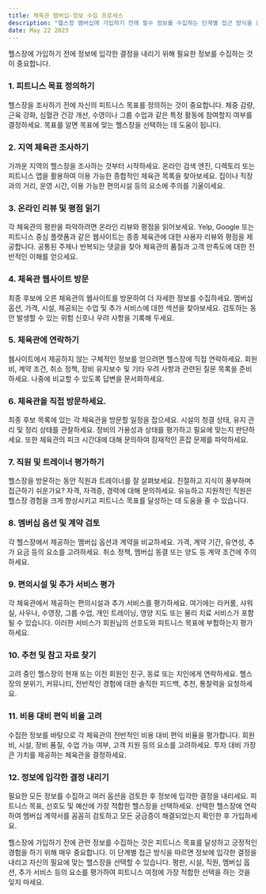 ```yaml
---
title: 체육관 멤버십-정보 수집 프로세스
description: "헬스장 멤버십에 가입하기 전에 필수 정보를 수집하는 단계별 접근 방식을 간략하게 설명합니다."
date: May 22 2023
---
```


헬스장에 가입하기 전에 정보에 입각한 결정을 내리기 위해 필요한 정보를 수집하는 것이 중요합니다.

### 1. 피트니스 목표 정의하기
헬스장을 조사하기 전에 자신의 피트니스 목표를 정의하는 것이 중요합니다. 체중 감량, 근육 강화, 심혈관 건강 개선, 수영이나 그룹 수업과 같은 특정 활동에 참여할지 여부를 결정하세요. 목표를 알면 목표에 맞는 헬스장을 선택하는 데 도움이 됩니다.

### 2. 지역 체육관 조사하기
가까운 지역의 헬스장을 조사하는 것부터 시작하세요. 온라인 검색 엔진, 디렉토리 또는 피트니스 앱을 활용하여 이용 가능한 종합적인 체육관 목록을 찾아보세요. 집이나 직장과의 거리, 운영 시간, 이용 가능한 편의시설 등의 요소에 주의를 기울이세요.

### 3. 온라인 리뷰 및 평점 읽기
각 체육관의 평판을 파악하려면 온라인 리뷰와 평점을 읽어보세요. Yelp, Google 또는 피트니스 중심 플랫폼과 같은 웹사이트는 종종 체육관에 대한 사용자 리뷰와 평점을 제공합니다. 공통된 주제나 반복되는 댓글을 찾아 체육관의 품질과 고객 만족도에 대한 전반적인 이해를 얻으세요.

### 4. 체육관 웹사이트 방문
최종 후보에 오른 체육관의 웹사이트를 방문하여 더 자세한 정보를 수집하세요. 멤버십 옵션, 가격, 시설, 제공되는 수업 및 추가 서비스에 대한 섹션을 찾아보세요. 검토하는 동안 발생할 수 있는 위험 신호나 우려 사항을 기록해 두세요.

### 5. 체육관에 연락하기
웹사이트에서 제공하지 않는 구체적인 정보를 얻으려면 헬스장에 직접 연락하세요. 회원비, 계약 조건, 취소 정책, 장비 유지보수 및 기타 우려 사항과 관련된 질문 목록을 준비하세요. 나중에 비교할 수 있도록 답변을 문서화하세요.

### 6. 체육관을 직접 방문하세요.
최종 후보 목록에 있는 각 체육관을 방문할 일정을 잡으세요. 시설의 청결 상태, 유지 관리 및 정리 상태를 관찰하세요. 장비의 가용성과 상태를 평가하고 필요에 맞는지 판단하세요. 또한 체육관의 피크 시간대에 대해 문의하여 잠재적인 혼잡 문제를 파악하세요.

### 7. 직원 및 트레이너 평가하기
헬스장을 방문하는 동안 직원과 트레이너를 잘 살펴보세요. 친절하고 지식이 풍부하며 접근하기 쉬운가요? 자격, 자격증, 경력에 대해 문의하세요. 유능하고 지원적인 직원은 헬스장 경험을 크게 향상시키고 피트니스 목표를 달성하는 데 도움을 줄 수 있습니다.

### 8. 멤버십 옵션 및 계약 검토
각 헬스장에서 제공하는 멤버십 옵션과 계약을 비교하세요. 가격, 계약 기간, 유연성, 추가 요금 등의 요소를 고려하세요. 취소 정책, 멤버십 동결 또는 양도 등 계약 조건에 주의하세요.

### 9. 편의시설 및 추가 서비스 평가
각 체육관에서 제공하는 편의시설과 추가 서비스를 평가하세요. 여기에는 라커룸, 샤워실, 사우나, 수영장, 그룹 수업, 개인 트레이닝, 영양 지도 또는 물리 치료 서비스가 포함될 수 있습니다. 이러한 서비스가 회원님의 선호도와 피트니스 목표에 부합하는지 평가하세요.

### 10. 추천 및 참고 자료 찾기
고려 중인 헬스장의 현재 또는 이전 회원인 친구, 동료 또는 지인에게 연락하세요. 헬스장의 분위기, 커뮤니티, 전반적인 경험에 대한 솔직한 피드백, 추천, 통찰력을 요청하세요.

### 11. 비용 대비 편익 비율 고려
수집한 정보를 바탕으로 각 체육관의 전반적인 비용 대비 편익 비율을 평가합니다. 회원비, 시설, 장비 품질, 수업 가능 여부, 고객 지원 등의 요소를 고려하세요. 투자 대비 가장 큰 가치를 제공하는 체육관을 결정하세요.

### 12. 정보에 입각한 결정 내리기
필요한 모든 정보를 수집하고 여러 옵션을 검토한 후 정보에 입각한 결정을 내리세요. 피트니스 목표, 선호도 및 예산에 가장 적합한 헬스장을 선택하세요. 선택한 헬스장에 연락하여 멤버십 계약서를 꼼꼼히 검토하고 모든 궁금증이 해결되었는지 확인한 후 가입하세요.

헬스장에 가입하기 전에 관련 정보를 수집하는 것은 피트니스 목표를 달성하고 긍정적인 경험을 하기 위해 매우 중요합니다. 이 단계별 접근 방식을 따르면 정보에 입각한 결정을 내리고 자신의 필요에 맞는 헬스장을 선택할 수 있습니다. 평판, 시설, 직원, 멤버십 옵션, 추가 서비스 등의 요소를 평가하여 피트니스 여정에 가장 적합한 선택을 하는 것을 잊지 마세요.